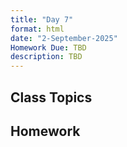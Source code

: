 ```yaml
---
title: "Day 7"
format: html
date: "2-September-2025"
Homework Due: TBD
description: TBD
---
```


## Class Topics


## Homework 




